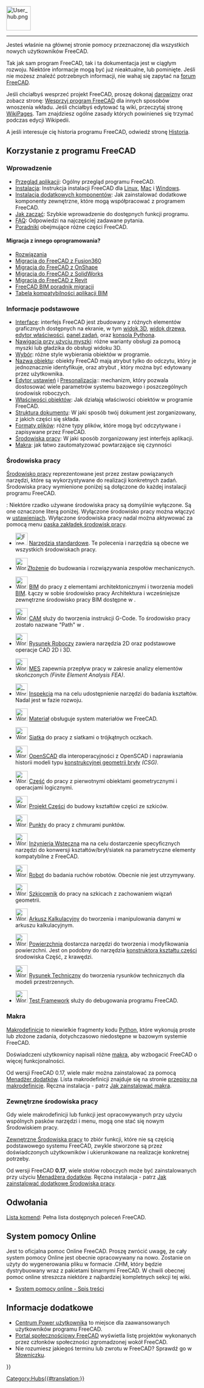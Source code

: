 <languages/>
{{TOCright}}
[[Image:User_hub.png|64px]]
----

Jesteś właśnie na głównej stronie pomocy przeznaczonej dla wszystkich nowych użytkowników FreeCAD.

Tak jak sam program FreeCAD, tak i ta dokumentacja jest w ciągłym rozwoju. Niektóre informacje mogą być już nieaktualne, lub pominięte.
Jeśli nie możesz znaleźć potrzebnych informacji, nie wahaj się zapytać na [https://forum.freecad.org forum FreeCAD].

Jeśli chciałbyś wesprzeć projekt FreeCAD, proszę dokonaj [[donate/pl|darowizny]] oraz zobacz stronę: [[Help_FreeCAD/pl|Wesprzyj program FreeCAD]] dla innych sposobów wnoszenia wkładu. Jeśli chciałbyś edytować tą wiki, przeczytaj stronę [[WikiPages/pl|WikiPages]]. Tam znajdziesz ogólne zasady których powinieneś się trzymać podczas edycji Wikipedii.

A jeśli interesuje cię historia programu FreeCAD, odwiedź stronę [[History|Historia]].

<span id="Using_FreeCAD"></span>
==Korzystanie z programu FreeCAD==

<span id="Introduction"></span>
===Wprowadzenie===

* [[About_FreeCAD/pl|Przegląd aplikacji]]: Ogólny przegląd programu FreeCAD.
* [[Installing/pl|Instalacja]]: Instrukcja instalacji FreeCAD dla  [[Install_on_Linux/pl|Linux]], [[Install_on_Mac/pl|Mac]] i [[Install_on_Windows/pl|Windows]].
* [[Installing_additional_components/pl|Instalacja dodatkowych komponentów]]: Jak zainstalować dodatkowe komponenty zewnętrzne, które mogą współpracować z programem FreeCAD.
* [[Getting_started/pl|Jak zacząć]]: Szybkie wprowadzenie do dostępnych funkcji programu.
*[[Frequently_asked_questions/pl|FAQ]]: Odpowiedzi na najczęściej zadawane pytania.
*[[Tutorials/pl|Poradniki]] obejmujące różne części FreeCAD.

<span id="Migrating_from_other_software?"></span>
====Migracja z innego oprogramowania?====

* [[Workarounds|Rozwiązania]]
* [[Migrating_to_FreeCAD_from_Fusion360/pl|Migracja do FreeCAD z Fusion360]]
* [[Migrating_to_FreeCAD_from_OnShape/pl|Migracja do FreeCAD z OnShape]]
* [[Migrating_to_FreeCAD_from_SolidWorks/pl|Migracja do FreeCAD z SolidWorks]]
* [[Migrating_to_FreeCAD_from_Revit/pl|Migracja do FreeCAD z Revit]]
* [https://yorik.uncreated.net/blog/2020-010-freecad-bim-guide FreeCAD BIM poradnik migracji]
* [[BIM_application_compatibility_table/pl|Tabela kompatybilności aplikacji BIM]]

<span id="Basic_application"></span>
===Informacje podstawowe===

* [[Interface/pl|Interface]]: interfejs FreeCAD jest zbudowany z różnych elementów graficznych dostępnych na ekranie, w tym [[3D_view/pl|widok 3D]], [[Tree_view/pl|widok drzewa]], [[Property_editor/pl|edytor właściwości]], [[Task_panel/pl|panel zadań]], oraz [[Python_console/pl|konsola Pythona]].
* [[Mouse_navigation/pl|Nawigacja przy użyciu myszki]]: różne warianty obsługi za pomocą myszki lub gładzika do obsługi widoku 3D.
* [[Selection_methods/pl|Wybór]]: różne style wybierania obiektów w programie.
* [[Object_name/pl|Nazwa obiektu]]: obiekty FreeCAD mają atrybut {{incode|Nazwa}} tylko do odczytu, który je jednoznacznie identyfikuje, oraz atrybut {{incode|Etykieta}}, który można być edytowany przez użytkownika.
* [[Preferences_Editor/pl|Edytor ustawień]] i [[Interface_Customization/pl|Presonalizacja]]:: mechanizm, który pozwala dostosować wiele parametrów systemu bazowego i poszczególnych środowisk roboczych.
* [[Property_editor/pl|Właściwości obiektów]]: Jak działają właściwości obiektów w programie FreeCAD.
* [[Document_structure/pl|Struktura dokumentu]]: W jaki sposób twój dokument jest zorganizowany, z jakich części się składa.
* [[Import_Export/pl|Formaty plików]]: różne typy plików, które mogą być odczytywane i zapisywane przez FreeCAD.
* [[Workbenches/pl|Środowiska pracy]]: W jaki sposób zorganizowany jest interfejs aplikacji.
* [[Macros/pl|Makra]]: jak łatwo zautomatyzować powtarzające się czynności

<span id="Workbenches"></span>
===Środowiska pracy===

[[Workbenches/pl|Środowisko pracy]] reprezentowane jest przez zestaw powiązanych narzędzi, które są wykorzystywane do realizacji konkretnych zadań. Środowiska pracy wymienione poniżej są dołączone do każdej instalacji programu  FreeCAD.

{{Version/pl|1.1}}: Niektóre rzadko używane środowiska pracy są domyślnie wyłączone. Są one oznaczone literą {{Incode|D}} poniżej. Wyłączone środowisko pracy można włączyć w [[Preferences_Editor/pl#Środowiska_pracy|ustawieniach]]. Wyłączone środowiska pracy nadal można aktywować za pomocą menu {{Button|[[Image:List-add.svg|x16px]][[Image:Toolbar_flyout_arrow.svg|x16px]]}} [[Std_Workbench/pl|paska zakładek środowisk pracy]].

<!--Proszę zachować spójność tej listy z Online_Help_Toc i Workbenches.-->
* [[Image:Freecad.svg|32px]] [[Std_Base/pl|Narzędzia standardowe]]. Te polecenia i narzędzia są obecne we wszystkich środowiskach pracy.

* [[Image:Workbench_Assembly.svg|32px]][[Assembly_Workbench/pl|Złożenie]] do budowania i rozwiązywania zespołów mechanicznych. {{Version/pl|1.0}}

* [[Image:Workbench_BIM.svg|32px]] [[BIM_Workbench/pl|BIM]] do pracy z elementami architektonicznymi i tworzenia modeli [https://en.wikipedia.org/wiki/Building_information_modeling BIM]. Łączy w sobie środowisko pracy Architektura i wcześniejsze zewnętrzne środowisko pracy BIM dostępne w {{VersionMinus/pl|0.21}}.

* [[Image:Workbench_CAM.svg|32px]] [[CAM_Workbench/pl|CAM]] służy do tworzenia instrukcji G-Code. To środowisko pracy zostało nazwane "Path" w {{VersionMinus/pl|0.21}}.

* [[Image:Workbench_Draft.svg|32px]] [[Draft_Workbench/pl|Rysunek Roboczy]] zawiera narzędzia 2D oraz podstawowe operacje CAD 2D i 3D.

* [[Image:Workbench_FEM.svg|32px]] [[FEM_Workbench/pl|MES]] zapewnia przepływ pracy w zakresie analizy elementów skończonych ''(Finite Element Analysis FEA)''.

* [[Image: Workbench_Inspection.svg|32px]] [[Inspection_Workbench/pl|Inspekcja]] ma na celu udostępnienie narzędzi do badania kształtów. Nadal jest w fazie rozwoju. {{Incode|D}}

* [[Image:Workbench_Material.svg|32px]] [[Material_Workbench|Materiał]] obsługuje system materiałów we FreeCAD. {{Version/pl|1.0}}

* [[Image:Workbench_Mesh.svg|32px]] [[Mesh_Workbench/pl|Siatka]] do pracy z siatkami o trójkątnych oczkach.

* [[Image:Workbench_OpenSCAD.svg|32px]] [[OpenSCAD_Workbench/pl|OpenSCAD]] dla interoperacyjności z OpenSCAD i naprawiania historii modeli typu [[Constructive_solid_geometry/pl|konstrukcyjnej geometrii bryły]] ''(CSG)''. {{Incode|D}}

* [[Image:Workbench_Part.svg|32px]] [[Part_Workbench/pl|Część]] do pracy z pierwotnymi obiektami geometrycznymi i operacjami logicznymi.

* [[Image:Workbench_PartDesign.svg|32px]] [[PartDesign_Workbench/pl|Projekt Części]] do budowy kształtów części ze szkiców.

* [[Image:Workbench_Points.svg|32px]] [[Points_Workbench/pl|Punkty]] do pracy z chmurami punktów.

* [[Image:Workbench_Reverse_Engineering.svg|32px]] [[Reverse_Engineering_Workbench/pl|Inżynieria Wsteczna]] ma na celu dostarczenie specyficznych narzędzi do konwersji kształtów/brył/siatek na parametryczne elementy kompatybilne z FreeCAD.

* [[Image:Workbench_Robot.svg|32px]] [[Robot_Workbench/pl|Robot]] do badania ruchów robotów. Obecnie nie jest utrzymywany. {{Incode|D}}

* [[Image:Workbench_Sketcher.svg|32px]] [[Sketcher_Workbench/pl|Szkicownik]] do pracy na szkicach z zachowaniem wiązań geometrii.

* [[Image:Workbench_Spreadsheet.svg|32px]] [[Spreadsheet_Workbench/pl|Arkusz Kalkulacyjny]] do tworzenia i manipulowania danymi w arkuszu kalkulacyjnym.

* [[Image:Workbench_Surface.svg|32px]] [[Surface_Workbench/pl|Powierzchnia]] dostarcza narzędzi do tworzenia i modyfikowania powierzchni. Jest on podobny do narzędzia [[Part_Builder/pl|konstruktora kształtu części]] środowiska Część, z krawędzi.

* [[Image:Workbench_TechDraw.svg|32px]] [[TechDraw_Workbench/pl|Rysunek Techniczny]] do tworzenia rysunków technicznych dla modeli przestrzennych.

* [[Image:Workbench_Test.svg|32px]] [[Testing/pl|Test Framework]] służy do debugowania programu FreeCAD. {{Incode|D}}

<span id="Macros"></span>
===Makra===

[[Macros|Makrodefinicje]] to niewielkie fragmenty kodu [[Python|Python]], które wykonują proste lub złożone zadania, dotychczasowo niedostępne w bazowym systemie FreeCAD.

Doświadczeni użytkownicy napisali różne [[macros|makra]], aby wzbogacić FreeCAD o więcej funkcjonalności.

Od wersji FreeCAD 0.17, wiele makr można zainstalować za pomocą [[Std_AddonMgr/pl|Menadżer dodatków]]. Lista makrodefinicji znajduje się na stronie [[Macros_recipes/pl|przepisy na makrodefinicje]]. Ręczna instalacja - patrz [[How_to_install_macros/pl|Jak zainstalować makra]].

<span id="External_workbenches"></span>
===Zewnętrzne środowiska pracy===

Gdy wiele makrodefinicji lub funkcji jest opracowywanych przy użyciu wspólnych pasków narzędzi i menu, mogą one stać się nowym Środowiskiem pracy.

[[External_workbenches|Zewnętrzne Środowiska pracy]] to zbiór funkcji, które nie są częścią podstawowego systemu FreeCAD, zwykle stworzone są przez doświadczonych użytkowników i ukierunkowane na realizacje konkretnej potrzeby.

Od wersji FreeCAD '''0.17''', wiele stołów roboczych może być zainstalowanych przy użyciu [[Std_AddonMgr/pl|Menadżera dodatków]]. Ręczna instalacja - patrz  [[How_to_install_additional_workbenches/pl|Jak zainstalować dodatkowe Środowiska pracy]].

<span id="Reference"></span>
==Odwołania==

[[List_of_Commands/pl|Lista komend]]: Pełna lista dostępnych poleceń FreeCAD.

<span id="Online_Help"></span>

==System pomocy Online==

<!-- Aby pobrać pomoc online do FreeCAD musisz ustawić odpowiedni adres Url w konfiguracji FreeCAD [[Preferences Editor/pl|Preferences Editor]]. Obecnie poprawny adres url musi wskazywać na tę stronę. Oznacza to, że musisz go ustawić na:
 [https://web.archive.org/web/20070224011058/http://juergen-riegel.net/FreeCAD/Docu/index.php/User_hub https://web.archive.org/web/20070224011058/http://juergen-riegel.net/FreeCAD/Docu/index.php/User_hub]
-->

Jest to oficjalna pomoc Online FreeCAD. Proszę zwrócić uwagę, że cały system pomocy Online jest obecnie opracowywany na nowo. Zostanie on użyty do wygenerowania pliku w formacie .CHM, który będzie dystrybuowany wraz z pakietami binarnymi FreeCAD. W chwili obecnej pomoc online streszcza niektóre z najbardziej kompletnych sekcji tej wiki.
* [[Online Help Toc/pl| System pomocy online - Spis treści]]

<span id="More"></span>
==Informacje dodatkowe==

* [[Power_users_hub/pl|Centrum Power użytkownika]] to miejsce dla zaawansowanych użytkowników programu FreeCAD.
* [[FreeCAD_Community_Portal/pl|Portal społecznościowy FreeCAD]] wyświetla listę projektów wykonanych przez członków społeczności zgromadzonej wokół FreeCAD.
* Nie rozumiesz jakiegoś terminu lub zwrotu w FreeCAD?  Sprawdź go w [[Glossary/pl|Słowniczku]].


{{Userdocnavi{{#translation:}}}}
[[Category:Hubs{{#translation:}}]]